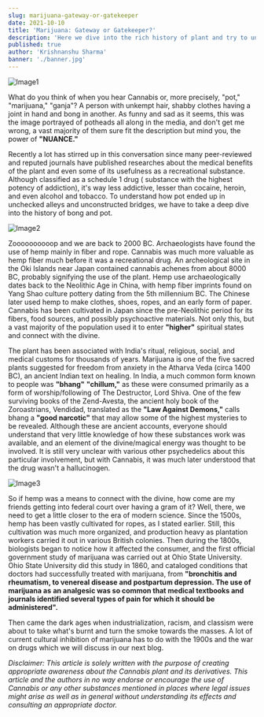 ```yaml
---
slug: marijuana-gateway-or-gatekeeper
date: 2021-10-10
title: 'Marijuana: Gateway or Gatekeeper?'
description: 'Here we dive into the rich history of plant and try to understand about it.'
published: true
author: 'Krishnanshu Sharma'
banner: './banner.jpg'
---
```


![Image1](./image1.jpg)

What do you think of when you hear Cannabis or, more precisely, "pot," "marijuana," "ganja"? A person with unkempt
hair, shabby clothes having a joint in hand and bong in another. As funny and sad as it seems, this was the image
portrayed of potheads all along in the media, and don't get me wrong, a vast majority of them sure fit the description
but mind you, the power of **"NUANCE."**

Recently a lot has stirred up in this conversation since many peer-reviewed and reputed journals have published
researches about the medical benefits of the plant and even some of its usefulness as a recreational substance.
Although classified as a schedule 1 drug ( substance with the highest potency of addiction), it's way less addictive,
lesser than cocaine, heroin, and even alcohol and tobacco. To understand how pot ended up in unchecked alleys and
unconstructed bridges, we have to take a deep dive into the history of bong and pot.

![Image2](./image2.jpg)

Zoooooooooop and we are back to 2000 BC. Archaeologists have found the use of hemp mainly in fiber and rope. Cannabis
was much more valuable as hemp fiber much before it was a recreational drug. An archeological site in the Oki Islands
near Japan contained cannabis achenes from about 8000 BC, probably signifying the use of the plant. Hemp use
archaeologically dates back to the Neolithic Age in China, with hemp fiber imprints found on Yang Shao culture
pottery dating from the 5th millennium BC. The Chinese later used hemp to make clothes, shoes, ropes, and an early
form of paper. Cannabis has been cultivated in Japan since the pre-Neolithic period for its fibers, food sources,
and possibly psychoactive materials. Not only this, but a vast majority of the population used it to enter **"higher"**
spiritual states and connect with the divine.

The plant has been associated with India's ritual, religious, social, and medical customs for thousands of years.
Marijuana is one of the five sacred plants suggested for freedom from anxiety in the Atharva Veda (circa 1400 BC),
an ancient Indian text on healing. In India, a much common form known to people was **"bhang"** **"chillum,"** as these were
consumed primarily as a form of worship/following of The Destructor, Lord Shiva. One of the few surviving books of the
Zend-Avesta, the ancient holy book of the Zoroastrians, Vendidad, translated as the **"Law Against Demons,"** calls bhang
a **"good narcotic"** that may allow some of the highest mysteries to be revealed. Although these are ancient accounts,
everyone should understand that very little knowledge of how these substances work was available, and an element of
the divine/magical energy was thought to be involved. It is still very unclear with various other psychedelics about
this particular involvement, but with Cannabis, it was much later understood that the drug wasn't a hallucinogen.

![Image3](./image3.jpg)

So if hemp was a means to connect with the divine, how come are my friends getting into federal court over having a
gram of it? Well, there, we need to get a little closer to the era of modern science. Since the 1500s, hemp has been
vastly cultivated for ropes, as I stated earlier. Still, this cultivation was much more organized, and production heavy
as plantation workers carried it out in various British colonies. Then during the 1800s, biologists began to notice how
it affected the consumer, and the first official government study of marijuana was carried out at Ohio State University.
Ohio State University did this study in 1860, and cataloged conditions that doctors had successfully treated with
marijuana, from **"bronchitis and rheumatism, to venereal disease and postpartum depression. The use of marijuana as**
**an analgesic was so common that medical textbooks and journals identified several types of pain for which it should**
**be administered".**

Then came the dark ages when industrialization, racism, and classism were about to take what's burnt and turn the
smoke towards the masses. A lot of current cultural inhibition of marijuana has to do with the 1900s and the war on
drugs which we will discuss in our next blog.

_Disclaimer: This article is solely written with the purpose of creating appropriate awareness about the Cannabis_
_plant and its derivatives. This article and the authors in no way endorse or encourage the use of Cannabis or any_
_other substances mentioned in places where legal issues might arise as well as in general without understanding its_
_effects and consulting an appropriate doctor._
